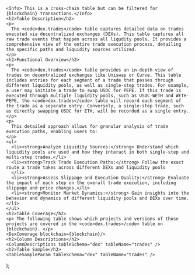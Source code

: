   <div>

    <Info> This is a cross-chain table but can be filtered for {blockchain} transactions.</Info>
    <h2>Table Description</h2>
    <p>
      The <code>dex.trades</code> table captures detailed data on trades executed via decentralized exchanges (DEXs). This table captures all raw trade events that happen across all liqudity pools. It provides a comprehensive view of the entire trade execution process, detailing the specific paths and liquidity sources utilized.
    </p>
    <h2>Functional Overview</h2>
    <p>
      The <code>dex.trades</code> table provides an in-depth view of trades on decentralized exchanges like Uniswap or Curve. This table includes entries for each segment of a trade that passes through different liquidity pools, as well as single-step trades. For example, a user may initiate a trade to swap USDC for PEPE. If this trade is executed through multiple liquidity pools, such as USDC-WETH and WETH-PEPE, the <code>dex.trades</code> table will record each segment of the trade as a separate entry. Conversely, a single-step trade, such as directly swapping USDC for ETH, will be recorded as a single entry. 
    </p>
    <p>
      This detailed approach allows for granular analysis of trade execution paths, enabling users to:
    </p>
    <ul>
      <li><strong>Analyze Liquidity Sources:</strong> Understand which liquidity pools are used and how they interact in both single-step and multi-step trades.</li>
      <li><strong>Track Trade Execution Paths:</strong> Follow the exact route a trade takes across different DEXs and liquidity pools
      </li>
      <li><strong>Assess Slippage and Execution Quality:</strong> Evaluate the impact of each step on the overall trade execution, including slippage and price changes.</li>
      <li><strong>Monitor Market Dynamics:</strong> Gain insights into the behavior and dynamics of different liquidity pools and DEXs over time.</li>
    </ul>
    <h2>Table Coverage</h2>
    <p> The following table shows which projects and versions of those projects are covered in the <code>dex.trades</code> table on {blockchain}. </p>
    <DexCoverage blockchain={blockchain}/>
    <h2>Column Descriptions</h2>
    <ColumnDescriptions tableSchema="dex" tableName="trades" />
    <h2>Table Sample</h2>
    <TableSampleParam tableSchema="dex" tableName="trades" />
  </div>
);